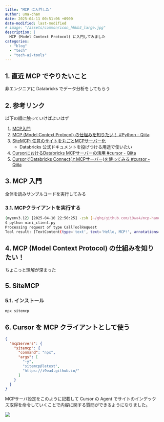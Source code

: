 ```yaml
---
title: "MCP に入門した"
author: uma-chan
date: 2025-04-11 00:51:06 +0900
date-modified: last-modified
# image: "/assets/common/icon_hhkb3_large.jpg"
description: |
  MCP (Model Context Protocol) に入門してみました
categories:
  - "blog"
  - "tech"
  - "tech-ai-tools"
---
```


## 1. 直近 MCP でやりたいこと

非エンジニアに Databricks でデータ分析をしてもらう

## 2. 参考リンク

以下の順に触っていけばよいはず

1. [MCP入門](https://zenn.dev/mkj/articles/0ed4d02ef3439c)
1. [MCP (Model Context Protocol) の仕組みを知りたい！ #Python - Qiita](https://qiita.com/megmogmog1965/items/79ec6a47d9c223e8cffc)
1. [SiteMCP: 任意のサイトを丸ごとMCPサーバー化](https://zenn.dev/ryoppippi/articles/1eb7fbe9042a88)
    - Databricks 公式ドキュメントを投げつける用途で使いたい
1. [CursorにおけるDatabricks MCPサーバーの活用 #cursor - Qiita](https://qiita.com/taka_yayoi/items/eea79a88bd638847beb8)
1. [CursorでDatabricks Connect(とMCPサーバー)を使ってみる #cursor - Qiita](https://qiita.com/taka_yayoi/items/dae7053118c7f60e980d)

## 3. MCP 入門

全体を読みサンプルコードを実行してみる

### 3.1. MCPクライアントを実行する

```.sh
(myenv3.12) [2025-04-10 22:50:25] -zsh [~/ghq/github.com/i9wa4/mcp-hands-on] (main) 9e297f01
$ python mini_client.py
Processing request of type CallToolRequest
Tool result: [TextContent(type='text', text='Hello, MCP!', annotations=None)]
```

## 4. MCP (Model Context Protocol) の仕組みを知りたい！

ちょこっと理解が深まった

## 5. SiteMCP

### 5.1. インストール

```.sh
npx sitemcp
```

## 6. Cursor を MCP クライアントとして使う

```.json
{
  "mcpServers": {
    "sitemcp": {
      "command": "npx",
      "args": [
        "-y",
        "sitemcp@latest",
        "https://i9wa4.github.io/"
      ]
    }
  }
}
```

MCPサーバ設定をこのように記載して Cursor の Agent でサイトのインデックス取得を命令していくことで内容に関する質問ができるようになりました。

![](/assets/2025-04-11-mcp-hands-on/cursor-sitemcp.png)
